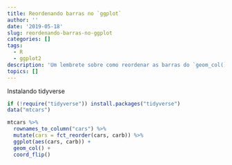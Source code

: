 ```yaml
---
title: Reordenando barras no `ggplot`
author: ''
date: '2019-05-18'
slug: reordenando-barras-no-ggplot
categories: []
tags:
  - R
  - ggplot2
description: 'Um lembrete sobre como reordenar as barras do `geom_col()`.'
topics: []
---
```


Instalando tidyverse

```r
if (!require("tidyverse")) install.packages("tidyverse")
data("mtcars")
```


```r
mtcars %>% 
  rownames_to_column("cars") %>% 
  mutate(cars = fct_reorder(cars, carb)) %>% 
  ggplot(aes(cars, carb)) +
  geom_col() +
  coord_flip()
```


